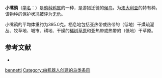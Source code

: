{{Distinguish|小嘴乌鸦}}
{{Speciesbox
| image = Little crow (Fifer).jpg
| status = LC 
| status_system = IUCN3.1
| taxon = Corvus bennetti
| authority = {{link-en|艾尔弗雷德·约翰·诺思|Alfred John North|North}}, 1901
| range_map = Corvus bennetti map.jpg
}}

'''小嘴鸦'''（[[学名|学名]]：{{lang|la|''Corvus bennetti''}}）是[[鸦科|鸦科]][[鸦属|鸦属]]的一种，是游猎迁徙的[[鸟类迁徙|候鸟]]，为[[澳大利亚|澳大利亚]]的特有种。该物种的保护状况被评为[[无危|无危]]。

小嘴鸦的平均体重约为395.0克。栖息地包括亚热带或热带的（低地）干燥疏灌丛、牧草地、城市、耕地、干燥的[[稀树草原|稀树草原]]和亚热带或热带的（低地）干草原。

== 参考文献 ==
{{commons category|Corvus bennetti}}
*{{cite web|url=http://www.birdlife.org/datazone/speciesfactsheet.php?id=5787&m=0|title=Corvus bennetti|publisher=[[国际鸟盟|BirdLife.org]]|accessdate=2011-06-27}}
{{Taxonbar|from=Q1299703}}

[[Category:鸦属|bennetti]]
[[Category:由机器人创建的鸟类条目|Category:由机器人创建的鸟类条目]]